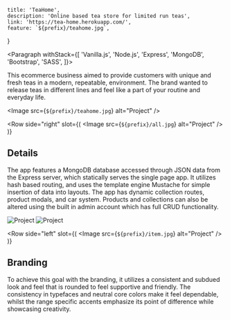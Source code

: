 
	title: 'TeaHome',
	description: 'Online based tea store for limited run teas',
	link: 'https://tea-home.herokuapp.com/',
	feature: `${prefix}/teahome.jpg`,
}

<Portfolio data={metadata}>


<Paragraph withStack={[
	'Vanilla.js',
	'Node.js',
	'Express',
	'MongoDB',
	'Bootstrap',
	'SASS',
]}>


This ecommerce business aimed to provide customers with unique and fresh teas
in a modern, repeatable, environment. The brand wanted to release teas in
different lines and feel like a part of your routine and everyday life.

</Paragraph>


<Image src={`${prefix}/teahome.jpg`} alt="Project" />

<Row 
	side="right" 
	slot={(
		<Image src={`${prefix}/all.jpg`} alt="Project" />
	)}
>


## Details

The app features a MongoDB database accessed through JSON data from the Express 
server, which statically serves the single page app. It utilizes hash based 
routing, and uses the template engine Mustache for simple insertion of data 
into layouts. The app has dynamic collection routes, product modals, and car 
system. Products and collections can also be altered using the built in admin 
account which has full CRUD functionality.

</Row>


<Gallery>
	<Image src={`${prefix}/profile.jpg`} alt="Project" />
	<Image src={`${prefix}/single.jpg`} alt="Project" />
</Gallery>

<Row 
	side="left" 
	slot={(
		<Image src={`${prefix}/item.jpg`} alt="Project" />
	)}
>


## Branding

To achieve this goal with the branding, it utilizes a consistent and subdued 
look and feel that is rounded to feel supportive and friendly. The consistency 
in typefaces and neutral core colors make it feel dependable, whilst the range 
specific accents emphasize its point of difference while showcasing creativity.

</Row>


</Portfolio>

